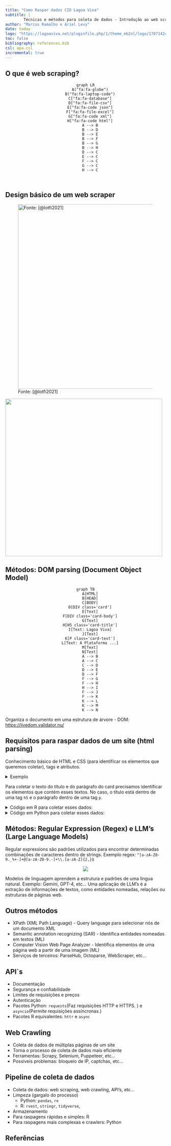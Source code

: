 ```yaml
---
title: "Como Raspar dados CID Lagoa Viva"
subtitle: |
        Técnicas e métodos para coleta de dados - Introdução ao web scraping
author: "Marcus Ramalho e Ariel Levy"
date: today
logo: "https://lagoaviva.net/pluginfile.php/1/theme_mb2nl/logo/1707142444/logo-lagoa-viva-v3.png"
toc: false
bibliography: references.bib
csl: apa.csl
incremental: true
---
```


## O que é web scraping?

<center>
```mermaid

graph LR
    A("fa:fa-globe")
    B("fa:fa-laptop-code")
    C["fa:fa-database"]
    D["fa:fa-file-csv"]
    E["fa:fa-code json"]
    F["fa:fa-file-excel"]
    G["fa:fa-code xml"]
    H["fa:fa-code html"]
    A --> B
    B --> D
    B --> E
    B --> F
    B --> G
    B --> H
    D --> C
    E --> C
    F --> C
    G --> C
    H --> C



```

</center>


## Design básico de um web scraper

![Fonte: [@lotfi2021]](images/paste-1.png){fig-align="center" width="578"}

![](images/paste-2.png){fig-align="center" width="493"}

## Métodos: DOM parsing (Document Object Model)

<center>

```mermaid
graph TB
    A[HTML]
    B[HEAD]
    C[BODY]
    D[DIV class='card']
    E[Text]
    F[DIV class='card-body']
    G[Text]
    H[H5 class='card-title']
    I[Text: Lagoa Viva]
    J[Text]
    K[P class='card-text']
    L[Text: A Plataforma ...]
    M[Text]
    N[Text]
    A --> B
    A --> C
    C --> D
    D --> E
    D --> F
    F --> G
    F --> H
    H --> I
    F --> J
    F --> K
    K --> L
    K --> M
    K --> N
```

</center>

Organiza o documento em uma estrutura de árvore - DOM: <https://livedom.validator.nu/>


## Requisitos para raspar dados de um site (html parsing)

Conhecimento básico de HTML e CSS (para identificar os elementos que queremos coletar), tags e atributos.



<details>

<summary>Exemplo</summary>

```.html
<div class="card">
    <div class="card-body">
        <h5 class="card-title">Lagoa Viva</h5>
        <p class="card-text">A Plataforma Educacional Lagoa Viva possui uma grande inovação para a população de Maricá: o sistema de avaliação e identificação de perfis comportamentais. Vamos entender como isso funciona?</p>
    </div>
</div>
```

</details>

Para coletar o texto do título e do parágrafo do card precisamos identificar os elementos que contém esses textos. No caso, o título está dentro de uma tag `h5` e o parágrafo dentro de uma tag `p`.

<details>

<summary>Código em R para coletar esses dados:</summary>

```r
#| eval: false
#| echo: true
#| code-line-numbers: "1|2|3|4|5|6|7|8|9|10|11"
library(rvest)
html <- "html do card"
webpage <- read_html(html)
title <- webpage %>%
    html_node("h5.card-title") %>%
    html_text(trim = TRUE)
text <- webpage %>%
    html_node("p.card-text") %>%
    html_text(trim = TRUE)

```

</details>

<details>

<summary>Código em Python para coletar esses dados:</summary>

```.python
from bs4 import BeautifulSoup
html = "html do card"
soup = BeautifulSoup(html, 'html.parser')
title = soup.find('h5', class_='card-title').text
text = soup.find('p', class_='card-text').text

```

</details>



## Métodos: Regular Expression (Regex) e LLM's (Large Language Models)

Regular expressions são padrões utilizados para encontrar determinadas combinações de caracteres dentro de strings. Exemplo regex: `^[a-zA-Z0-9._%+-]+@[a-zA-Z0-9.-]+\\.[a-zA-Z]{2,}$`

<center>

![](images/paste-6.png)

</center>

Modelos de linguagem aprendem a estrutura e padrões de uma língua natural. Exemplo: Gemini, GPT-4, etc... Uma aplicação de LLM's é a extração de informações de textos, como entidades nomeadas, relações ou estruturas de páginas web. 

## Outros métodos

- XPath (XML Path Language) - Query language para selecionar nós de um documento XML
- Semantic annotation recognizing (SAR) - Identifica entidades nomeadas em textos (ML)
- Computer Vision Web Page Analyzer - Identifica elementos de uma página web a partir de uma imagem (ML)
- Serviços de terceiros: ParseHub, Octoparse, WebScraper, etc...

## API`s

- Documentação
- Segurança e confiabilidade
- Limites de requisições e preços
- Autenticação
- Pacotes Python: `requests`(Faz requisições HTTP e HTTPS. ) e `asyncio`(Permite requisições assíncronas.)
- Pacotes R equivalentes: `httr` e `async`


## Web Crawling

- Coleta de dados de múltiplas páginas de um site
- Torna o processo de coleta de dados mais eficiente 
- Ferramentas: Scrapy, Selenium, Puppeteer, etc...
- Possíveis problemas: bloqueio de IP, captchas, etc...

## Pipeline de coleta de dados

- Coleta de dados: web scraping, web crawling, API's, etc...
- Limpeza (gargalo do processo) 
  - Python: `pandas`, `re`
  - R: `rvest`, `stringr`, `tidyverse`, 
- Armazenamento
- Para raspagens rápidas e simples: R 
- Para raspagens mais complexas e crawlers: Python


## Referências